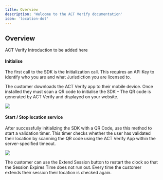 ```yaml
---
title: Overview
description: 'Welcome to the ACT Verify documentation'
icon: 'location-dot'
---
```


## Overview

ACT Verify Introduction to be added here

#### Initialise 

The first call to the SDK is the Initialization call.  This requires an API Key to identify who you are and what Jurisdiction you are licensed to. 

The customer downloads the ACT Verify app to their mobile device.  Once installed they must scan a QR code to initialise the SDK – The QR code is generated by ACT Verify and displayed on your website. 

<img src="/images/act-verify.png" />

#### Start / Stop location service 

After successfully initializing the SDK with a QR Code, use this method to start a validation timer. This timer checks whether the user has validated their location by scanning the QR code using the ACT Verify App within the server-specified timeout. 

<img class="mobile" src="/images/verify-app.png" />

The customer can use the Extend Session button to restart the clock so that the Session Expires Time does not run out.  Every time the customer extends their session their location is checked again. 

